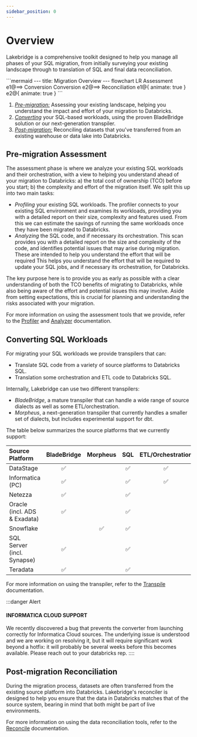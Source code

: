 ```yaml
---
sidebar_position: 0
---
```


Overview
========

Lakebridge is a comprehensive toolkit designed to help you manage all phases of your SQL migration, from initially surveying your existing landscape through to translation of SQL and final data reconciliation.

<div style={{textAlign: 'center'}}>
```mermaid
---
title: Migration Overview
---
flowchart LR
Assessment e1@==> Conversion
Conversion e2@==> Reconciliation
e1@{ animate: true }
e2@{ animate: true }
```
</div>

1. [_Pre-migration:_](#pre-migration-assessment) Assessing your existing landscape, helping you understand the impact and effort of your migration to Databricks.
2. [_Converting_](#converting-sql-workloads) your SQL-based workloads, using the proven BladeBridge solution or our next-generation transpiler.
3. [_Post-migration:_](#post-migration-reconciliation) Reconciling datasets that you've transferred from an existing warehouse or data lake into Databricks.

Pre-migration Assessment
------------------------

The assessment phase is where we analyze your existing SQL workloads and their orchestration, with a view to helping you understand ahead of your migration to Databricks: a) the total cost of ownership (TCO) before you start; b) the complexity and effort of the migration itself. We split this up into two main tasks:

 - _Profiling_ your existing SQL workloads. The profiler connects to your existing SQL environment and examines its workloads, providing you with a detailed report on their size, complexity and features used. From this we can estimate the savings of running the same workloads once they have been migrated to Databricks.
 - _Analyzing_ the SQL code, and if necessary its orchestration. This scan provides you with a detailed report on the size and complexity of the code, and identifies potential issues that may arise during migration. These are intended to help you understand the effort that will be required  This helps you understand the effort that will be required to update your SQL jobs, and if necessary its orchestration, for Databricks.

The key purpose here is to provide you as early as possible with a clear understanding of both the TCO benefits of migrating to Databricks, while also being aware of the effort and potential issues this may involve. Aside from setting expectations, this is crucial for planning and understanding the risks associated with your migration.

For more information on using the assessment tools that we provide, refer to the [Profiler][1] and [Analyzer][2] documentation.

Converting SQL Workloads
------------------------

For migrating your SQL workloads we provide transpilers that can:

 - Translate SQL code from a variety of source platforms to Databricks SQL.
 - Translation some orchestration and ETL code to Databricks SQL.

Internally, Lakebridge can use two different transpilers:

 - *BladeBridge*, a mature transpiler that can handle a wide range of source dialects as well as some ETL/orchestration.
 - *Morpheus*, a next-generation transpiler that currently handles a smaller set of dialects, but includes experimental support for dbt.

The table below summarizes the source platforms that we currently support:

| Source Platform              | BladeBridge | Morpheus |   SQL    | ETL/Orchestration | dbt Repointing (Experimental) |
|:-----------------------------|:-----------:|:--------:|:--------:|:-----------------:|:------------------:|
| DataStage                    |  &#x2705;   |          | &#x2705; |     &#x2705;      |                    |
| Informatica (PC)             |  &#x2705;   |          | &#x2705; |     &#x2705;      |                    |
| Netezza                      |  &#x2705;   |          | &#x2705; |                   |                    |
| Oracle (incl. ADS & Exadata) |  &#x2705;   |          | &#x2705; |                   |                    |
| Snowflake                    |             | &#x2705; | &#x2705; |                   |      &#x2705;      |
| SQL Server (incl. Synapse)   |  &#x2705;   |          | &#x2705; |                   |                    |
| Teradata                     |  &#x2705;   |          | &#x2705; |                   |                    |

For more information on using the transpiler, refer to the [Transpile][3] documentation.

:::danger Alert
#### INFORMATICA CLOUD SUPPORT
We recently discovered a bug that prevents the converter from launching correctly for Informatica Cloud sources.
The underlying issue is understood and we are working on resolving it, but it will require significant work beyond a hotfix:
it will probably be several weeks before this becomes available.
Please reach out to your databricks rep.
::::

Post-migration Reconciliation
-----------------------------

During the migration process, datasets are often transferred from the existing source platform into Databricks. Lakebridge's reconciler is designed to help you ensure that the data in Databricks matches that of the source system, bearing in mind that both might be part of live environments.

For more information on using the data reconciliation tools, refer to the [Reconcile][4] documentation.

[1]: ../assessment/profiler/
[2]: ../assessment/analyzer/
[3]: ../transpile/
[4]: ../reconcile/
